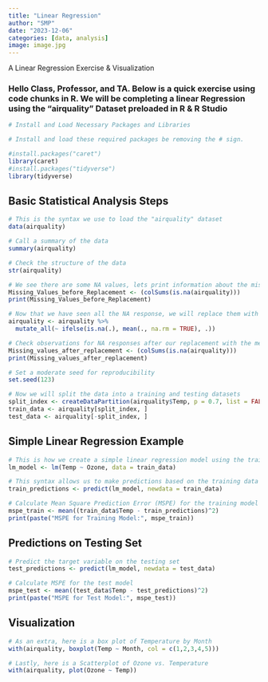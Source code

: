 ```yaml
---
title: "Linear Regression"
author: "SMP"
date: "2023-12-06"
categories: [data, analysis]
image: image.jpg
---
```


A Linear Regression Exercise & Visualization

### Hello Class, Professor, and TA. Below is a quick exercise using code chunks in R. We will be completing a linear Regression using the "airquality" Dataset preloaded in R & R Studio

```r
# Install and Load Necessary Packages and Libraries

# Install and load these required packages be removing the # sign. 

#install.packages("caret")
library(caret)
#install.packages("tidyverse")
library(tidyverse)
```

## **Basic Statistical Analysis Steps**

```r
# This is the syntax we use to load the "airquality" dataset
data(airquality)

# Call a summary of the data
summary(airquality)

# Check the structure of the data
str(airquality)

# We see there are some NA values, lets print information about the missing values so we can replacement them
Missing_Values_before_Replacement <- (colSums(is.na(airquality)))
print(Missing_Values_before_Replacement)

# Now that we have seen all the NA response, we will replace them with the mean for each variable
airquality <- airquality %>%
  mutate_all(~ ifelse(is.na(.), mean(., na.rm = TRUE), .))

# Check observations for NA responses after our replacement with the mean
Missing_values_after_replacement <- (colSums(is.na(airquality)))
print(Missing_values_after_replacement)

# Set a moderate seed for reproducibility
set.seed(123)

# Now we will split the data into a training and testing datasets
split_index <- createDataPartition(airquality$Temp, p = 0.7, list = FALSE)
train_data <- airquality[split_index, ]
test_data <- airquality[-split_index, ]
```

## **Simple Linear Regression Example**

```r
# This is how we create a simple linear regression model using the training data
lm_model <- lm(Temp ~ Ozone, data = train_data)

# This syntax allows us to make predictions based on the training data
train_predictions <- predict(lm_model, newdata = train_data)

# Calculate Mean Square Prediction Error (MSPE) for the training model to gauge how well it predicts
mspe_train <- mean((train_data$Temp - train_predictions)^2)
print(paste("MSPE for Training Model:", mspe_train))
```

## **Predictions on Testing Set**

```r
# Predict the target variable on the testing set
test_predictions <- predict(lm_model, newdata = test_data)

# Calculate MSPE for the test model
mspe_test <- mean((test_data$Temp - test_predictions)^2)
print(paste("MSPE for Test Model:", mspe_test))
```

## **Visualization**

```r
# As an extra, here is a box plot of Temperature by Month
with(airquality, boxplot(Temp ~ Month, col = c(1,2,3,4,5)))

```

```r
# Lastly, here is a Scatterplot of Ozone vs. Temperature
with(airquality, plot(Ozone ~ Temp))

```
